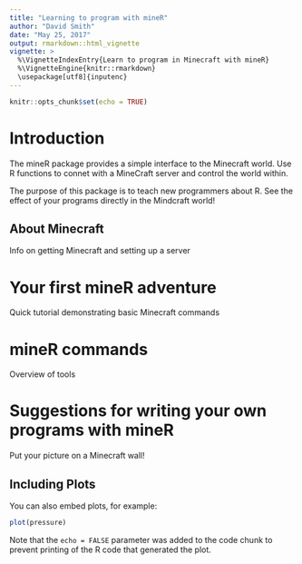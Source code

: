 ```yaml
---
title: "Learning to program with mineR"
author: "David Smith"
date: "May 25, 2017"
output: rmarkdown::html_vignette
vignette: >
  %\VignetteIndexEntry{Learn to program in Minecraft with mineR}
  %\VignetteEngine{knitr::rmarkdown}
  \usepackage[utf8]{inputenc}
---
```


```r
knitr::opts_chunk$set(echo = TRUE)
```

# Introduction

The mineR package provides a simple interface to the Minecraft world. Use R functions to connet with a MineCraft server and control the world within.


The purpose of this package is to teach new programmers about R. See the effect of your programs
directly in the Mindcraft world!

## About Minecraft

Info on getting Minecraft and setting up a server

# Your first mineR adventure

Quick tutorial demonstrating basic Minecraft commands

# mineR commands

Overview of tools

# Suggestions for writing your own programs with mineR

Put your picture on a Minecraft wall!

## Including Plots

You can also embed plots, for example:

```r
plot(pressure)
```

Note that the `echo = FALSE` parameter was added to the code chunk to prevent printing of the R code that generated the plot.
